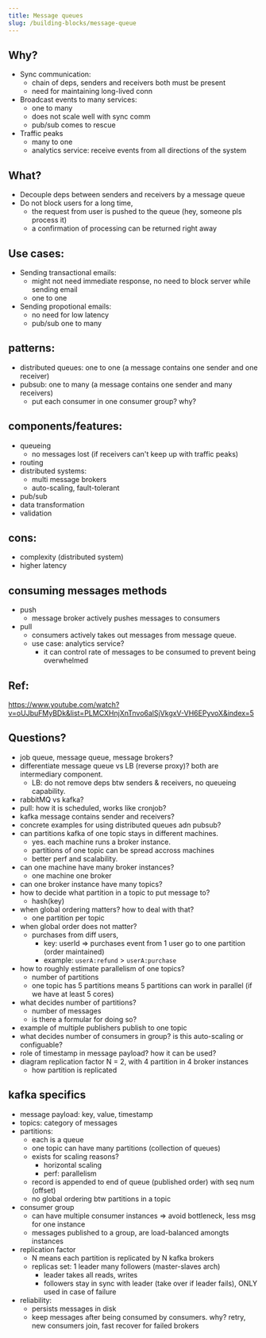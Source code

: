 ```yaml
---
title: Message queues
slug: /building-blocks/message-queue
---
```


## Why?

- Sync communication:
  - chain of deps, senders and receivers both must be present
  - need for maintaining long-lived conn
- Broadcast events to many services:
  - one to many
  - does not scale well with sync comm
  - pub/sub comes to rescue
- Traffic peaks
  - many to one
  - analytics service: receive events from all directions of the system

## What?

- Decouple deps between senders and receivers by a message queue
- Do not block users for a long time,
  - the request from user is pushed to the queue (hey, someone pls process it)
  - a confirmation of processing can be returned right away

## Use cases:

- Sending transactional emails:
  - might not need immediate response, no need to block server while sending email
  - one to one
- Sending propotional emails:
  - no need for low latency
  - pub/sub one to many

## patterns:

- distributed queues: one to one (a message contains one sender and one receiver)
- pubsub: one to many (a message contains one sender and many receivers)
  - put each consumer in one consumer group? why?

## components/features:

- queueing
  - no messages lost (if receivers can't keep up with traffic peaks)
- routing
- distributed systems:
  - multi message brokers
  - auto-scaling, fault-tolerant
- pub/sub
- data transformation
- validation

## cons:

- complexity (distributed system)
- higher latency

## consuming messages methods

- push
  - message broker actively pushes messages to consumers
- pull
  - consumers actively takes out messages from message queue.
  - use case: analytics service?
    - it can control rate of messages to be consumed to prevent being overwhelmed

## Ref:

https://www.youtube.com/watch?v=oUJbuFMyBDk&list=PLMCXHnjXnTnvo6alSjVkgxV-VH6EPyvoX&index=5

## Questions?

- job queue, message queue, message brokers?
- differentiate message queue vs LB (reverse proxy)? both are intermediary component.
  - LB: do not remove deps btw senders & receivers, no queueing capability.
- rabbitMQ vs kafka?
- pull: how it is scheduled, works like cronjob?
- kafka message contains sender and receivers?
- concrete examples for using distributed queues adn pubsub?
- can partitions kafka of one topic stays in different machines.
  - yes. each machine runs a broker instance.
  - partitions of one topic can be spread accross machines
  - better perf and scalability.
- can one machine have many broker instances?
  - one machine one broker
- can one broker instance have many topics?
- how to decide what partition in a topic to put message to?
  - hash(key)
- when global ordering matters? how to deal with that?
  - one partition per topic
- when global order does not matter?
  - purchases from diff users,
    - key: userId => purchases event from 1 user go to one partition (order maintained)
    - example: `userA:refund` > `userA:purchase`
- how to roughly estimate parallelism of one topics?
  - number of partitions
  - one topic has 5 partitions means 5 partitions can work in parallel (if we have at least 5 cores)
- what decides number of partitions?
  - number of messages
  - is there a formular for doing so?
- example of multiple publishers publish to one topic
- what decides number of consumers in group? is this auto-scaling or configuable?
- role of timestamp in message payload? how it can be used?
- diagram replication factor N = 2, with 4 partition in 4 broker instances
  - how partition is replicated

## kafka specifics

- message payload: key, value, timestamp
- topics: category of messages
- partitions:
  - each is a queue
  - one topic can have many partitions (collection of queues)
  - exists for scaling reasons?
    - horizontal scaling
    - perf: parallelism
  - record is appended to end of queue (published order) with seq num (offset)
  - no global ordering btw partitions in a topic
- consumer group
  - can have multiple consumer instances => avoid bottleneck, less msg for one instance
  - messages published to a group, are load-balanced amongts instances
- replication factor
  - N means each partition is replicated by N kafka brokers
  - replicas set: 1 leader many followers (master-slaves arch)
    - leader takes all reads, writes
    - followers stay in sync with leader (take over if leader fails), ONLY used in case of failure
- reliability:
  - persists messages in disk
  - keep messages after being consumed by consumers. why? retry, new consumers join, fast recover for failed brokers
